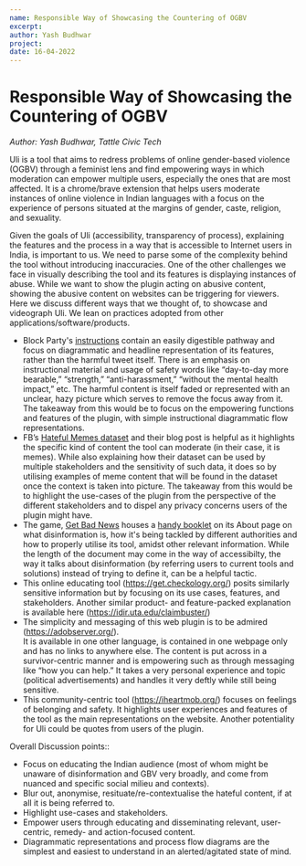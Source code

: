 ```yaml
---
name: Responsible Way of Showcasing the Countering of OGBV
excerpt:
author: Yash Budhwar
project:
date: 16-04-2022
---
```


# Responsible Way of Showcasing the Countering of OGBV

_Author: Yash Budhwar, Tattle Civic Tech_

Uli is a tool that aims to redress problems of online gender-based violence (OGBV) through a feminist lens and find empowering ways in which moderation can empower multiple users, especially the ones that are most affected. It is a chrome/brave extension that helps users moderate instances of online violence in Indian languages with a focus on the experience of persons situated at the margins of gender, caste, religion, and sexuality.

Given the goals of Uli (accessibility, transparency of process), explaining the features and the process in a way that is accessible to Internet users in India, is important to us. We need to parse some of the complexity behind the tool without introducing inaccuracies. One of the other challenges we face in visually describing the tool and its features is displaying instances of abuse. While we want to show the plugin acting on abusive content, showing the abusive content on websites can be triggering for viewers. Here we discuss different ways that we thought of, to showcase and videograph Uli. We lean on practices adopted from other applications/software/products.

- Block Party's [instructions](https://www.blockpartyapp.com/how-it-works/) contain an easily digestible pathway and focus on diagrammatic and headline representation of its features, rather than the harmful tweet itself. There is an emphasis on instructional material and usage of safety words like “day-to-day more bearable,” “strength,” “anti-harassment,” “without the mental health impact,” etc. The harmful content is itself faded or represented with an unclear, hazy picture which serves to remove the focus away from it. The takeaway from this would be to focus on the empowering functions and features of the plugin, with simple instructional diagrammatic flow representations.
- FB’s [Hateful Memes dataset](https://ai.facebook.com/blog/hateful-memes-challenge-and-data-set/) and their blog post is helpful as it highlights the specific kind of content the tool can moderate (in their case, it is memes). While also explaining how their dataset can be used by multiple stakeholders and the sensitivity of such data, it does so by utilising examples of meme content that will be found in the dataset once the context is taken into picture. The takeaway from this would be to highlight the use-cases of the plugin from the perspective of the different stakeholders and to dispel any privacy concerns users of the plugin might have.
- The game, [Get Bad News](https://www.getbadnews.com/#intro) houses a [handy booklet](https://www.getbadnews.com/wp-content/uploads/2019/03/Bad-News-Game-info-sheet-for-educators-English.pdf) on its About page on what disinformation is, how it's being tackled by different authorities and how to properly utilise its tool, amidst other relevant information. While the length of the document may come in the way of accessibilty, the way it talks about disinformation (by referring users to current tools and solutions) instead of trying to define it, can be a helpful tactic.
- This online educating tool (<https://get.checkology.org/>) posits similarly sensitive information but by focusing on its use cases, features, and stakeholders. Another similar product- and feature-packed explanation is available here (<https://idir.uta.edu/claimbuster/>)
- The simplicity and messaging of this web plugin is to be admired (<https://adobserver.org/>).\
  It is available in one other language, is contained in one webpage only and has no links to anywhere else. The content is put across in a survivor-centric manner and is empowering such as through messaging like “how you can help.” It takes a very personal experience and topic (political advertisements) and handles it very deftly while still being sensitive.
- This community-centric tool (<https://iheartmob.org/>) focuses on feelings of belonging and safety. It highlights user experiences and features of the tool as the main representations on the website. Another potentiality for Uli could be quotes from users of the plugin.

Overall Discussion points::

- Focus on educating the Indian audience (most of whom might be unaware of disinformation and GBV very broadly, and come from nuanced and specific social milieu and contexts).
- Blur out, anonymise, resituate/re-contextualise the hateful content, if at all it is being referred to.
- Highlight use-cases and stakeholders.
- Empower users through educating and disseminating relevant, user-centric, remedy- and action-focused content.
- Diagrammatic representations and process flow diagrams are the simplest and easiest to understand in an alerted/agitated state of mind.
